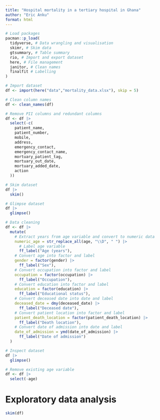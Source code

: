 ```yaml
---
title: "Hospital mortality in a tertiary hospital in Ghana"
author: "Eric Anku"
format: html
---
```


```r
# Load packages
pacman::p_load(
  tidyverse, # Data wrangling and visualisation
  skimr, # Skim data
  gtsummary, # Table summary
  rio, # Import and export dataset
  here, # File management
  janitor, # Clean names
  finalfit # Labelling
)
```

```r
# Import dataset
df <- import(here("data","mortality_data.xlsx"), skip = 5)
```


```r
# Clean column names
df <- clean_names(df)
```

```r
# Remove PII columns and redundant columns
df <- df |> 
  select(-c(
    patient_name,
    patient_number,
    mobile,
    address,
    emergency_contact,
    emergency_contact_name,
    mortuary_patient_tag,
    mortuary_out_date,
    mortuary_added_date,
    action
  ))
```

```r
# Skim dataset
df |>
  skim()
```

```r
# Glimpse dataset
df |>
  glimpse()
```

```r
# Data cleaning 
df <- df |> 
  mutate(
    # Extract years from age variable and convert to numeric data
    numeric_age = str_replace_all(age, "\\D", " ") |>
      # Label age variable
      ff_label("Age (years"), 
    # Convert age into factor and label
    gender = factor(gender) |>
      ff_label("Sex"),
    # Convert occupation into factor and label
    occupation = factor(occupation) |>
      ff_label("Occupation"),
    # Convert education into factor and label
    education = factor(education) |>
      ff_label("Educational status"),
    # Convert deceased date into date and label
    deceased_date = dmy(deceased_date) |>
      ff_label("Deceased date"),
    # Convert patient location into factor and label
    patient_death_location = factor(patient_death_location) |>
      ff_label("Death location"),
    # Convert date of admission into date and label
    date_of_admission = ymd(date_of_admission) |>
      ff_label("Date of admission")
  )
```

```r
# Inspect dataset
df |>
  glimpse()
```

```r
# Remove existing age variable
df <- df |>
  select(-age)
```

# Exploratory data analysis


```r
skim(df)
```


